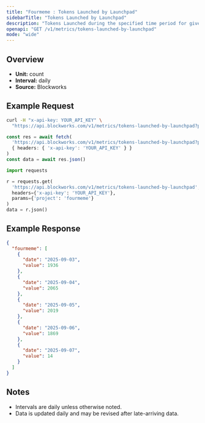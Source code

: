 ```yaml
---
title: "Fourmeme : Tokens Launched by Launchpad"
sidebarTitle: "Tokens Launched by Launchpad"
description: "Tokens Launched during the specified time period for given launchpad."
openapi: "GET /v1/metrics/tokens-launched-by-launchpad"
mode: "wide"
---
```


## Overview

- **Unit:** count
- **Interval:** daily
- **Source:** Blockworks

## Example Request

<CodeGroup>

```bash cURL
curl -H "x-api-key: YOUR_API_KEY" \
  "https://api.blockworks.com/v1/metrics/tokens-launched-by-launchpad?project=fourmeme"
```

```typescript TypeScript
const res = await fetch(
  'https://api.blockworks.com/v1/metrics/tokens-launched-by-launchpad?project=fourmeme',
  { headers: { 'x-api-key': 'YOUR_API_KEY' } }
)
const data = await res.json()
```

```python Python
import requests

r = requests.get(
  'https://api.blockworks.com/v1/metrics/tokens-launched-by-launchpad',
  headers={'x-api-key': 'YOUR_API_KEY'},
  params={'project': 'fourmeme'}
)
data = r.json()
```

</CodeGroup>

## Example Response

```json
{
  "fourmeme": [
    {
      "date": "2025-09-03",
      "value": 1936
    },
    {
      "date": "2025-09-04",
      "value": 2065
    },
    {
      "date": "2025-09-05",
      "value": 2019
    },
    {
      "date": "2025-09-06",
      "value": 1869
    },
    {
      "date": "2025-09-07",
      "value": 14
    }
  ]
}
```

## Notes
- Intervals are daily unless otherwise noted.
- Data is updated daily and may be revised after late-arriving data.
